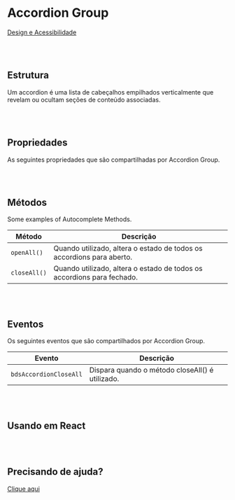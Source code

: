 
# Accordion Group

[Design e Acessibilidade](https://www.figma.com/design/2bBnJVKkG09JPWCFBIcD1y/%5BDS%5D-Components?m=auto&node-id=2813-172344&t=TyXNmrAZbhl7DmWw-1)

<br></br>
## Estrutura

Um accordion é uma lista de cabeçalhos empilhados verticalmente que revelam ou ocultam seções de conteúdo associadas.

<Canvas of={AccordionGroupStories.Properties} >
</Canvas>

<Meta isTemplate />

<br></br>
## Propriedades

As seguintes propriedades que são compartilhadas por Accordion Group. 

<Controls />

<br></br>
## Métodos

Some examples of Autocomplete Methods.

<table>
  <thead>
    <tr>
      <th>Método</th>
      <th>Descrição</th>
    </tr>
  </thead>
  <tbody>
    <tr>
      <td><code>openAll()</code></td>
      <td>Quando utilizado, altera o estado de todos os accordions para aberto.</td>
    </tr>
    <tr>
      <td><code>closeAll()</code></td>
      <td>Quando utilizado, altera o estado de todos os accordions para fechado.</td>
    </tr>
  </tbody>
</table>

<Source of={AccordionGroupStories.Methods} />

<br></br>
## Eventos

Os seguintes eventos que são compartilhados por Accordion Group.

<table>
  <thead>
    <tr>
      <th>Evento</th>
      <th>Descrição</th>
    </tr>
  </thead>
  <tbody>
    <tr>
      <td><code>bdsAccordionCloseAll</code></td>
      <td>Dispara quando o método closeAll() é utilizado.</td>
    </tr>
  </tbody>
</table>

<Source of={AccordionGroupStories.Events} />

<br></br>
## Usando em React

<Source of={AccordionGroupStories.FrameworkReact} />

<br></br>
## Precisando de ajuda?

[Clique aqui](https://forms.office.com/pages/responsepage.aspx?id=fQgudqz_hkmkiN8fsW3D04FPveTUN6NPh7nFTSJcXYlUODhaNkU1VTMyWFNMNU1FQ0JJMkVYTEw5SC4u)
